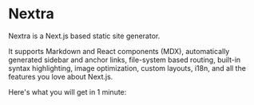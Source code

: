 # Nextra

Nextra is a Next.js based static site generator.

It supports Markdown and React components (MDX), automatically generated sidebar and anchor links, file-system based routing, built-in syntax highlighting, image optimization, custom layouts, i18n, and all the features you love about Next.js.

Here's what you will get in 1 minute:

